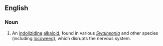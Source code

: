 ==English==
{{wikipedia}}
===Noun===
{{en-noun}}

# {{context|chemistry|biochemistry}} An [[indolizidine]] [[alkaloid]], found in various ''[[Swainsonia]]'' and other species (including [[locoweed]]), which disrupts the nervous system.